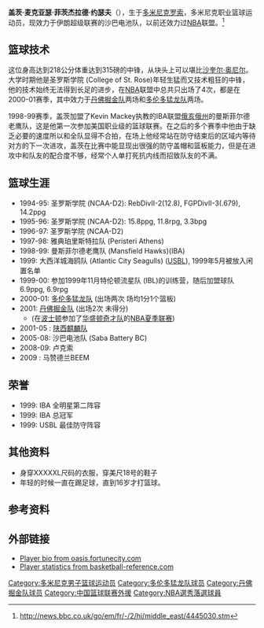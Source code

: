 {{Infobox NBA Player
| name = 盖茨·约瑟夫<br />Garth Joseph
| photo = 
| caption = 
| position = [[中锋|中锋]]
| nickname = 
| height_ft = 7
| height_in = 2
| weight = 315磅 (143公斤)
| nationality = {{DMA}}
| birth_date = {{Birth date and age|1973|8|8}}
| birth_place = {{DMA}}[[罗索|罗索]]
| highschool = 
| college = 圣罗斯学院
| draft = 未参加
| draft_year = 
| league       = [[IBL|IBL]]
| team = {{flagicon|IRN}}马赞德兰BEEM
| draft_team = 
| career_start = 1997年
| career_end = 
| years1       = 1997–1998
| team1        = 雅典珀里斯特拉队
| years2       = 1998–1999
| team2        = 曼斯菲尔德老鹰队(IBA)
| years3       = 1999
| team3        = 大西洋城海鸥队(USBL)
| years4       = 1999–2000
| team4        = 特伦顿流星队 (IBL)

| years5       = 2000–2001
| team5        = [[多倫多暴龍|多倫多暴龍]]
| years6       = 2001
| team6        = [[丹佛掘金|丹佛掘金]]
| years7       = 2001–2005
| team7        = [[陕西麒麟|陕西麒麟]]
| years8       = 2005–2008
| team8        = 沙巴電池隊 (Saba Battery BC)
| years9       = 2008–2009
| team9        = 盧克索
| years10       = 2008–至今
| team10        = 馬贊德蘭BEEM
}}
'''盖茨·麦克亚瑟·菲茨杰拉德·约瑟夫'''（{{lang-en|'''Garth McArthur Fitzgerald Joseph'''}}{{bd|1973年|8月8日|}}），生于[[多米尼克|多米尼克]][[罗索|罗索]]，多米尼克职业篮球运动员，现效力于伊朗超级联赛的沙巴电池队，以前还效力过[[NBA|NBA]]联盟。<ref>http://news.bbc.co.uk/go/em/fr/-/2/hi/middle_east/4445030.stm</ref>

== 篮球技术 ==
这位身高达到218公分体重达到315磅的中锋，从块头上可以堪比[[沙奎尔·奥尼尔|沙奎尔·奥尼尔]]。大学时期他是圣罗斯学院 (College of St. Rose)年轻生猛而又技术粗狂的中锋，他的技术始终无法得到长足的进步，在[[NBA|NBA]]联盟中总共只出场了4次，都是在2000-01赛季，其中效力于[[丹佛掘金队|丹佛掘金队]]两场和[[多伦多猛龙队|多伦多猛龙队]]两场。

1998-99赛季，盖茨加盟了Kevin Mackey执教的IBA联盟[[俄亥俄州|俄亥俄州]]的曼斯菲尔德老鹰队，这是他第一次参加美国职业级的篮球联赛。在之后的多个赛季中他由于缺乏必要的速度所以和全队显得不合拍，在场上他经常站在防守结束后的区域内等待对方的下一次进攻，盖茨在比赛中能显现出很强的防守盖帽和篮板能力，但是在进攻中和队友的配合度不够，经常个人单打死抗内线而招致队友的不满。

== 篮球生涯 ==
*1994-95: {{flagicon|USA}} 圣罗斯学院 (NCAA-D2): RebDivII-2(12.8), FGPDivII-3(.679), 14.2ppg
*1995-96: {{flagicon|USA}} 圣罗斯学院 (NCAA-D2): 15.8ppg, 11.8rpg, 3.3bpg
*1996-97: {{flagicon|USA}} 圣罗斯学院 (NCAA-D2)
*1997-98: {{flagicon|GRE}} 雅典珀里斯特拉队 (Peristeri Athens)
*1998-99: {{flagicon|USA}} 曼斯菲尔德老鹰队 (Mansfield Hawks)(IBA)
*1999: {{flagicon|USA}} 大西洋城海鸥队 (Atlantic City Seagulls) ([[USBL|USBL]]), 1999年5月被放入闲置名单
*1999-00: {{flagicon|USA}} 参加1999年11月特伦顿流星队 (IBL)的训练营，随后加盟球队 6.9ppg, 6.9rpg
*2000-01: {{flagicon|USA}} [[多伦多猛龙队|多伦多猛龙队]] (出场两次 场均1分1个篮板)
*2001: {{flagicon|USA}} [[丹佛掘金队|丹佛掘金队]] (出场2次 未得分)
**(在[[波士顿|波士顿]]参加了[[华盛顿奇才队|华盛顿奇才队]]的[[NBA夏季联赛|NBA夏季联赛]])
*2001-05 : {{flagicon|CHN}} [[陕西麒麟篮球俱乐部|陕西麒麟队]]
*2005-08: {{flagicon|IRN}} 沙巴电池队 (Saba Battery BC)
*2008-09: {{flagicon|Egypt}}  卢克索
*2009 : {{flagicon|IRN}} 马赞德兰BEEM 

== 荣誉 ==
*1999: IBA 全明星第二阵容 
*1999: IBA 总冠军
*1999: USBL 最佳防守阵容

== 其他资料 ==
*身穿XXXXXL尺码的衣服，穿美尺18号的鞋子
*年轻的时候一直在踢足球，直到16岁才打篮球。

== 参考资料 ==
{{reflist}}

== 外部链接 ==
* [https://web.archive.org/web/20070312034345/http://oasis.fortunecity.com/angkor/123/asian/asian011208b.htm Player bio from oasis.fortunecity.com]{{en}}
* [http://www.basketball-reference.com/players/j/josepga01.html Player statistics from basketball-reference.com] {{Wayback|url=http://www.basketball-reference.com/players/j/josepga01.html |date=20170626072710 }}{{en}}

{{Authority control}}
{{DEFAULTSORT:Joseph, Garth}}
[[Category:多米尼克男子篮球运动员|Category:多米尼克男子篮球运动员]]
[[Category:多伦多猛龙队球员|Category:多伦多猛龙队球员]]
[[Category:丹佛掘金队球员|Category:丹佛掘金队球员]]
[[Category:中国篮球联赛外援|Category:中国篮球联赛外援]]
[[Category:NBA選秀落選球員|Category:NBA選秀落選球員]]